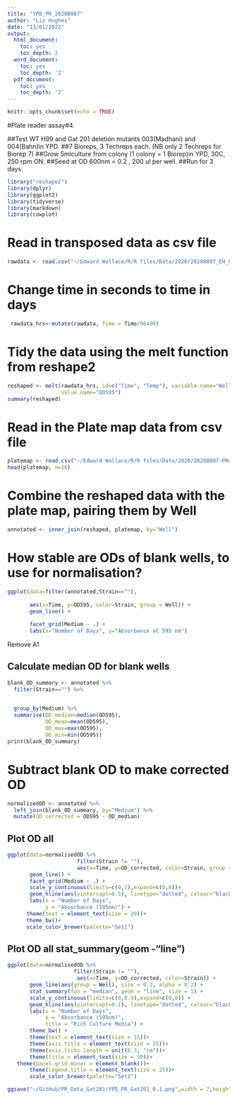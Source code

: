 ```yaml
---
title: "YPD_PR_20200807"
author: "Liz Hughes"
date: "13/01/2022"
output:
  html_document:
    toc: yes
    toc_depth: 2
  word_document:
    toc: yes
    toc_depth: '2'
  pdf_document:
    toc: yes
    toc_depth: '2'
---
```


```r
knitr::opts_chunk$set(echo = TRUE)

```

#Plate reader assay#4.

##Test WT H99 and Gat 201 deletion mutants 003(Madhani) and 004(Bahn)in YPD.
##7 Bioreps, 3 Techreps each. (NB only 2 Techreps for Biorep 7)
##Grow 5mlculture from colony (1 colony = 1 Biorep)in YPD, 30C, 250 rpm ON.
##Seed at OD 600nm = 0.2 , 200 ul per well.
##Run for 3 days.
```r
library("reshape2")
library(dplyr)
library(ggplot2)
library(tidyverse)
library(markdown)
library(cowplot)
```



# Read in transposed data as csv file

```r
rawdata <- read.csv("~/Edward Wallace/R/R files/Data/2020/20200807_EH_PR4_YPD_WTGat201_TRSP.csv")

```

# Change time in seconds to time in days

```r
 rawdata_hrs<-mutate(rawdata, Time = Time/86400)
```

# Tidy the data using the melt function from reshape2

```r
reshaped <- melt(rawdata_hrs, id=c("Time", "Temp"), variable.name="Well",
                 value.name="OD595")
summary(reshaped)
```


# Read in the Plate map data from csv file

```r
platemap <- read.csv("~/Edward Wallace/R/R files/Data/2020/20200807-PR4_SetupCSV.csv")
head(platemap, n=10)

```

# Combine the reshaped data with the plate map, pairing them by Well

```r
annotated <- inner_join(reshaped, platemap, by="Well")

```


# How stable are ODs of blank wells, to use for normalisation?

```r
ggplot(data=filter(annotated,Strain==""), 
      
       aes(x=Time, y=OD595, color=Strain, group = Well)) + 
       geom_line() + 
 
       facet_grid(Medium ~ .) +
       labs(x="Number of Days", y="Absorbance at 595 nm")
```

Remove A1

## Calculate median OD for blank wells 

```r
blank_OD_summary <- annotated %>%
  filter(Strain=="") %>%
 

  group_by(Medium) %>%
  summarise(OD_median=median(OD595),
            OD_mean=mean(OD595),
            OD_max=max(OD595),
            OD_min=min(OD595))
print(blank_OD_summary)
```


# Subtract blank OD to make corrected OD 

```r
normalisedOD <- annotated %>%
  left_join(blank_OD_summary, by="Medium") %>%
  mutate(OD_corrected = OD595 - OD_median)

```

## Plot OD all 

```r
ggplot(data=normalisedOD %>%
                      filter(Strain != ""), 
                      aes(x=Time, y=OD_corrected, color=Strain, group = Well)) + 
       geom_line() + 
       facet_grid(Medium ~ .) +
       scale_y_continuous(limits=c(0,1),expand=c(0,0))+
       geom_hline(aes(yintercept=0.5), linetype="dotted", colour="black") +
       labs(x = "Number of Days",
            y = "Absorbance (595nm)") +
      theme(text = element_text(size = 20))+
      theme_bw()+
      scale_color_brewer(palette="Set1")
```

## Plot OD all stat_summary(geom -"line")

```r
ggplot(data=normalisedOD %>%
                     filter(Strain != ""), 
                      aes(x=Time, y=OD_corrected, color=Strain)) + 
       geom_line(aes(group = Well), size = 0.2, alpha = 0.2) + 
       stat_summary(fun = "median", geom = "line", size = 1) +
       scale_y_continuous(limits=c(0,0.9),expand=c(0,0)) +
       geom_hline(aes(yintercept=0.1), linetype="dotted", colour="black") +
       labs(x = "Number of Days",
            y = "Absorbance (595nm)",
            title = "Rich Culture Media") +
       theme_bw() +
       theme(text = element_text(size = 15))+
       theme(axis.title = element_text(size = 25))+
       theme(axis.ticks.length = unit(0.3, "cm"))+
       theme(title = element_text(size = 30))+
   theme(panel.grid.minor = element_blank())+
       theme(legend.title = element_text(size = 25))+
       scale_color_brewer(palette="Set1")
```

```r
ggsave("~/GitHub/PR_Data_Gat201/YPD_PR_Gat201_0.1.png",width = 7,height=5)
```








